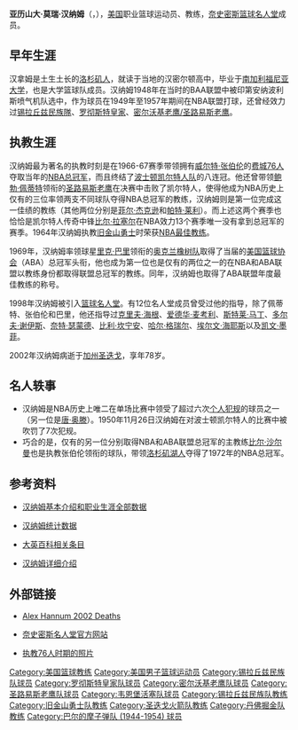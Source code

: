 {{noteTA
|G1=NBA
}}
{{Infobox NBA Player
| name = 亚历克斯·汉纳姆
| image = Alex Hannum 1969.jpeg
| caption = 
| position = [[前锋_(篮球)|前锋]]
| nickname = 
| height_ft = 6
| height_in = 7
| weight_lb = 210
| team = 退役（逝世）
| nationality = {{USA}}
| birth_date = 1923年7月19日 
| death_date = 2002年1月18日 
| birth_place = {{USA}}[[加利福尼亞州|加利福尼亞州]][[洛杉矶|洛杉矶]]
| death_place = {{USA}}[[加利福尼亞州|加利福尼亞州]][[聖地亞哥_(加利福尼亞州)|聖地亞哥]]
| college = [[南加利福尼亚大学|南加利福尼亚大学]]
| highschool = 汉密尔顿高中
| draft = BAA
| draft_year = 1948
| draft_team = [[印第安納波利斯奧林匹亞|印第安纳波利斯喷气机隊]]
| career_start = 1949
| career_end = 1957
| former_teams = [[费城76人|锡拉丘兹民族隊]]
| awards = 
}}

'''亚历山大·莫瑞·汉纳姆'''（{{lang-en|'''Alexander Murray Hannum'''}}，{{bd|1923年|7月19日|2002年|1月18日|Hannum}}），[[美国|美国]]职业篮球运动员、教练，[[奈史密斯篮球名人堂|奈史密斯篮球名人堂]]成员。

==早年生涯==
汉拿姆是土生土长的[[洛杉矶|洛杉矶人]]，就读于当地的汉密尔顿高中，毕业于[[南加利福尼亚大学|南加利福尼亚大学]]，也是大学篮球队成员。汉纳姆1948年在当时的BAA联盟中被印第安纳波利斯喷气机队选中，作为球员在1949年至1957年期间在NBA联盟打球，还曾经效力过[[费城76人|锡拉丘兹民族隊]]、[[萨克拉门托国王队|罗彻斯特皇家]]、[[亚特兰大老鹰队|密尔沃基老鹰/圣路易斯老鹰]]。

==执教生涯==
汉纳姆最为著名的执教时刻是在1966-67赛季带领拥有[[威尔特·张伯伦|威尔特·张伯伦]]的[[费城76人|费城76人]]夺取当年的[[NBA总冠军|NBA总冠军]]，而且终结了[[波士顿凯尔特人队|波士顿凯尔特人队]]的八连冠。他还曾带领[[鲍勃·佩蒂特|鲍勃·佩蒂特]]领衔的[[亚特兰大老鹰|圣路易斯老鹰]]在决赛中击败了凯尔特人，使得他成为NBA历史上仅有的三位率领两支不同球队夺得NBA总冠军的教练，汉纳姆则是第一位完成这一佳绩的教练（其他两位分别是[[菲尔·杰克逊|菲尔·杰克逊]]和[[帕特·莱利|帕特·莱利]]）。而上述这两个赛季也恰恰是凯尔特人传奇中锋[[比尔·拉塞尔|比尔·拉塞尔]]在NBA效力13个赛季唯一没有拿到总冠军的赛季。1964年汉纳姆执教[[金州勇士|旧金山勇士]]时荣获[[NBA最佳教练|NBA最佳教练]]。

1969年，汉纳姆率领球星[[里克·巴里|里克·巴里]]领衔的[[奥克兰橡树队|奥克兰橡树队]]取得了当届的[[美国篮球协会|美国篮球协会]]（ABA）总冠军头衔，他也成为第一位也是仅有的两位之一的在NBA和ABA联盟以教练身份都取得联盟总冠军的教练。同年，汉纳姆也取得了ABA联盟年度最佳教练的称号。

1998年汉纳姆被引入[[篮球名人堂|篮球名人堂]]。有12位名人堂成员曾受过他的指导，除了佩蒂特、张伯伦和巴里，他还指导过[[克里夫·海根|克里夫·海根]]、[[爱德华·麦考利|爱德华·麦考利]]、[[斯特莱·马丁|斯特莱·马丁]]、[[多尔夫·谢伊斯|多尔夫·谢伊斯]]、[[奈特·瑟蒙德|奈特·瑟蒙德]]、[[比利·坎宁安|比利·坎宁安]]、[[哈尔·格瑞尔|哈尔·格瑞尔]]、[[埃尔文·海耶斯|埃尔文·海耶斯]]以及[[凯文·墨菲|凯文·墨菲]]。

2002年汉纳姆病逝于[[加州|加州]][[圣迭戈|圣迭戈]]，享年78岁。

==名人轶事==
*汉纳姆是NBA历史上唯二在单场比赛中领受了超过六次[[个人犯规|个人犯规]]的球员之一（另一位是[[唐·奥滕|唐·奥滕]]）。1950年11月26日汉纳姆在对波士顿凯尔特人的比赛中被吹罚了7次犯规。
*巧合的是，仅有的另一位分别取得NBA和ABA联盟总冠军的主教练[[比尔·沙尔曼|比尔·沙尔曼]]也是执教张伯伦领衔的球队，带领[[洛杉矶湖人|洛杉矶湖人]]夺得了1972年的NBA总冠军。

==参考资料==
*{{en}}[https://web.archive.org/web/20071110111329/http://www.databasebasketball.com/players/playerpage.htm?ilkid=HANNUAL01 汉纳姆基本介绍和职业生涯全部数据]
*{{en}}[https://web.archive.org/web/20080219171209/http://www.databasebasketball.com/coaches/coachpage.htm?coachid=HANNUAL01 汉纳姆统计数据]
*{{en}}[http://www.britannica.com/eb/topic-863444/Alex-Hannum 大英百科相关条目]
*{{en}}[https://web.archive.org/web/20090916053854/http://www.geocities.com/cyberclopedia5/memorial/hannum.html 汉纳姆详细介绍]

==外部链接==
*{{en}}[http://www.infoplease.com/ipa/A0902978.html Alex Hannum 2002 Deaths]{{Wayback|url=http://www.infoplease.com/ipa/A0902978.html |date=20160304115306 }}
*{{en}}[https://web.archive.org/web/20071003084256/http://www.hoophall.com/halloffamers/bhof-alex-hannum.html 奈史密斯名人堂官方网站]
*[http://www.blinkbits.com/bits/viewtopic/alex_hannum?t=12342411 执教76人时期的照片]{{dead link|date=2017年11月 |bot=InternetArchiveBot |fix-attempted=yes }}

{{start box}}
{{succession box|[[斯莱特·马丁|斯莱特·马丁]]|[[安迪·菲利普|安迪·菲利普]]|[[亚特兰大老鹰|圣路易斯老鹰]]主教练|1957–1958年}}
{{succession box|[[保罗·西摩_(篮球运动员)|保罗·西摩]]|[[多尔夫·谢伊斯|多尔夫·谢伊斯]]|[[费城76人|锡拉丘兹民族]]主教练|1960–1963年}}
{{succession box|[[鲍勃·费瑞克|鲍勃·费瑞克]]|[[比尔·沙尔曼|比尔·沙尔曼]]|[[金州勇士队|旧金山勇士]]主教练|1963–1966年}}
{{succession box|[[多尔夫·谢伊斯|多尔夫·谢伊斯]]|[[杰克·拉姆齐|杰克·拉姆齐]]|[[费城76人|锡拉丘兹民族]]主教练|1966–1968年}}
{{succession box|[[布鲁斯·黑尔|布鲁斯·黑尔]]|[[艾尔·比安奇|艾尔·比安奇]]|[[奥克兰橡树队|奥克兰橡树]]主教练|1968–1969年}}
{{succession box|[[杰克·麦克马洪|杰克·麦克马洪]]|[[泰克斯·温特|泰克斯·温特]]|[[休斯敦火箭队|圣迭戈火箭]]主教练|1968–1969年}}
{{succession box|[[斯坦·艾贝克|斯坦·艾贝克]]|[[拉里·布朗|拉里·布朗]]|[[丹佛掘金|丹佛掘金]]主教练|1971–1974年}}
{{end box}}

{{1948 BAA Draft}}
{{NBA年度最佳教练}}
{{ABA年度最佳教练}}
{{Saint Louis Hawks 1957-58 NBA champions}}
{{Philadelphia 76ers 1966-67 NBA champions}}
{{AtlantaHawksCoach}}
{{GoldenStateWarriorsCoach}}
{{SixersCoach}}
{{HoustonRocketsCoach}}
{{NuggetsCoach}}

{{Authority control}}
{{DEFAULTSORT:Hannum}}
[[Category:美国篮球教练|Category:美国篮球教练]]
[[Category:美国男子篮球运动员|Category:美国男子篮球运动员]]
[[Category:锡拉丘兹民族队球员|Category:锡拉丘兹民族队球员]]
[[Category:罗彻斯特皇家队球员|Category:罗彻斯特皇家队球员]]
[[Category:密尔沃基老鹰队球员|Category:密尔沃基老鹰队球员]]
[[Category:圣路易斯老鹰队球员|Category:圣路易斯老鹰队球员]]
[[Category:韦恩堡活塞队球员|Category:韦恩堡活塞队球员]]
[[Category:锡拉丘兹民族队教练|Category:锡拉丘兹民族队教练]]
[[Category:旧金山勇士队教练|Category:旧金山勇士队教练]]
[[Category:圣迭戈火箭队教练|Category:圣迭戈火箭队教练]]
[[Category:丹佛掘金队教练|Category:丹佛掘金队教练]]
[[Category:巴尔的摩子弹队_(1944-1954)_球员|Category:巴尔的摩子弹队 (1944-1954) 球员]]